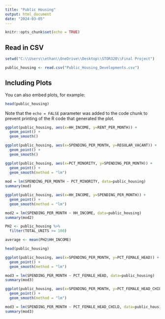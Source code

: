```yaml
---
title: "Public Housing"
output: html_document
date: "2024-03-05"
---
```


```r
knitr::opts_chunk$set(echo = TRUE)
```

## Read in CSV

```r
setwd("C:\\Users\\ethan\\OneDrive\\Desktop\\STOR320\\Final Project")

public_housing <- read.csv("Public_Housing_Developments.csv")
```

## Including Plots

You can also embed plots, for example:

```r
head(public_housing)
```

Note that the `echo = FALSE` parameter was added to the code chunk to prevent printing of the R code that generated the plot.

```r
ggplot(public_housing, aes(x=HH_INCOME, y=RENT_PER_MONTH)) +
  geom_point() +
  geom_smooth()
```

```r
ggplot(public_housing, aes(x=SPENDING_PER_MONTH, y=REGULAR_VACANT)) +
  geom_point() +
  geom_smooth()
```

```r
ggplot(public_housing, aes(x=PCT_MINORITY, y=SPENDING_PER_MONTH)) +
  geom_point() +
  geom_smooth(method = "lm")
  
mod = lm(SPENDING_PER_MONTH ~ PCT_MINORITY, data=public_housing)
summary(mod)
```

```r
ggplot(public_housing, aes(x=HH_INCOME, y=SPENDING_PER_MONTH)) +
  geom_point() +
  geom_smooth(method = "lm")

mod2 = lm(SPENDING_PER_MONTH ~ HH_INCOME, data=public_housing)
summary(mod2)
```

```r
PH2 <- public_housing %>%
  filter(TOTAL_UNITS >= 100)

average <- mean(PH2$HH_INCOME)
```


```r
head(public_housing)

ggplot(public_housing, aes(x=SPENDING_PER_MONTH, y=PCT_FEMALE_HEAD)) +
  geom_point() +
  geom_smooth(method = "lm")

mod3 = lm(SPENDING_PER_MONTH ~ PCT_FEMALE_HEAD, data=public_housing)
summary(mod3)
```

```r
ggplot(public_housing, aes(x=SPENDING_PER_MONTH, y=PCT_FEMALE_HEAD_CHILD)) +
  geom_point() +
  geom_smooth(method = "lm")

mod3 = lm(SPENDING_PER_MONTH ~ PCT_FEMALE_HEAD_CHILD, data=public_housing)
summary(mod3)
```

